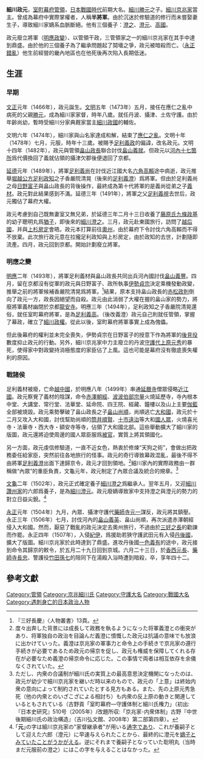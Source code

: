 {{東亞男性歷史人物
|名稱 =細川政元
|身份 =細川京兆家當主
|國家 =日本
|時代 =[[室町時代|室町時代]]、[[戰國時代|戰國時代]]
|主君 =[[足利義尚|足利義尚]]、[[足利義材|足利義材]]、[[足利義澄|足利義澄]]
|屆數 =
|最高職務 =室町幕府管領、土佐・讃岐・丹波・攝津・伊予守護
|前任 = [[細川勝元|細川勝元]]
|繼任 = [[細川澄之|細川澄之]]
|圖片名稱 =Hosokawa Masamoto.jpg
|圖片大小 =250px
|圖片說明 =
|氏=[[細川氏|細川氏]]
|姓=[[清河源氏|清河源氏]]
|穆坤= <!--清代八旗满洲人物专用-->
|名 =
|姓名 =
|羅馬拼音 =
|假名 = ほそかわ まさもと
|諺文 = <!--朝鮮、韓國人用-->
|字 =
|號=
|名乘 = <!--琉球士族用-->
|官職 =
|封爵 =
|封號 =
|位階 =
|御稱號 = <!--日本皇族之稱號-->
|宮號1 = <!--日本皇族之宮號-->
|宮號2 = <!--朝鮮王族之宮號-->
|封地 =
|神號 =
|尊號 =
|族裔 = 
|信仰 = 佛教
|旗籍 = <!--清代八旗人物专用-->
|氏族 =
|籍貫 =
|本貫 = <!--朝鮮人用-->
|世居地= <!--清代八旗人物专用-->
|世居地/穆坤= <!--专门用于清代八旗满洲人物世居地和穆坤相同时-->
|祖籍 =
|本籍 =
|出身地 =
|府邸 =
|世系 = 
|初名 =
|乳名 = 
|幼名 = 聰明丸
|兒名 = <!--朝鮮人用-->
|童名 = <!--琉球人用-->
|小字 =
|別名 =九郎、半將軍
|法號 =大心院殿雲關興公大禪定門
|院號 =
|其他名號 =
|出生日期 =文正元年（1466年）
|出生地點 =
|婚年 =
|逝世日期 =永正四年六月二十三日（1507年8月1日）
|逝世地點 =
|廟號 =
|諡號 =
|墓葬 =大雲山[[龍安寺|龍安寺]]
|祠廟 =
|父親 =[[細川勝元|細川勝元]]
|嫡母 =春林寺殿
|母親 =
|繼父=
|繼母=
|養父=
|養母=
|猶父= <!--日本人用-->
|烏帽子親= <!--日本人、琉球人用-->
|元配 =
|正室 =
|妻 =
|繼室 =
|平妻 =
|側室 =
|元配之父 =
|元配之嫡母 =
|元配之母 =
|正室之父 =
|正室之嫡母 =
|正室之母 =
|妻之父 =
|妻之嫡母 =
|妻之母 =
|繼室之父 =
|繼室之嫡母 =
|繼室之母 =
|平妻之父 =
|平妻之嫡母 =
|平妻之母 =
|兄弟 =[[細川豐久|細川豐久]]、[[細川勝之|細川勝之]]
|姊妹 =
|嫡兄弟 =
|嫡姊妹 =
|庶兄弟 =
|庶姊妹 =
|同胞兄弟 =
|同胞姊妹 =
|異母兄弟 =
|異母姊妹 =
|異父兄弟 =
|異父姊妹 =
|繼兄弟 =
|繼姊妹 =
|子 =
|女 =
|嫡子 =
|嫡女 =
|庶子 =
|庶女 =
|養子 =[[細川澄之|細川澄之]]、[[細川澄元|細川澄元]]、[[細川高國|細川高國]]
|養女 =
|猶子 =
|婿養子 = <!--日本人用-->
|烏帽子子 = <!--日本人用-->
|繼子 =
|繼女 =
|其他親屬=
|出身 = <!---此处指科举出身--->
|功名 = 
|經歷 = 
|著作 =
|注釋 =
}}

'''細川政元'''，[[室町幕府|室町幕府]][[管領|管領]]，[[日本戰國時代|日本戰國時代]]前期大名。[[細川勝元|細川勝元]]之子。[[細川京兆家|細川京兆家]]當主。曾成為幕府中實際掌權者，人稱'''半將軍'''。由於沉迷於修驗道的修行而未嘗娶妻生子，導致細川家嫡系血脈斷絕。他有三個養子：[[細川澄之|澄之]]、[[細川澄元|澄元]]、[[細川高國|高國]]。

政元廢立將軍（[[明應政變|明應政變]]）、以管領干政，三管領家之一的細川京兆家在其手中達到鼎盛。由於他的三個養子為了繼承問題起了鬩墻之爭，政元被暗殺而亡。（[[永正錯亂|永正錯亂]]）他生前經營的畿內地區也在他死後再次陷入長期低迷。

== 生涯 ==
=== 早期 ===
[[文正|文正]]元年（1466年），政元誕生。[[文明_(後土御門天皇)|文明]]五年（1473年）五月，接任在應仁之亂中病死的父親[[細川勝元|勝元]]，成為細川家家督，時年八歲。就任丹波、攝津、土佐守護。由於年齡尚幼，暫時受細川分家典厩家當主[[細川政國|細川政國]]的輔佐。

文明六年（1474年），細川家與山名家達成和解，結束了[[應仁之亂|應仁之亂]]。文明十年（1478年）七月，元服，時年十三歲。被賜予[[足利義政|足利義政]]的偏諱，改名政元。文明十四年（1482年），政元與管領[[畠山政長|畠山政長]]聯合討伐[[畠山義就|畠山義就]]。但政元以[[河內十七箇所|河內十七箇所]]爲代價換回了義就佔領的攝津欠郡後便退回了京都。

[[延德|延德]]元年（1489年），將軍[[足利義尚|足利義尚]]在討伐近江國大名[[六角高賴|六角高賴]]途中病逝，政元推舉[[堀越公方|堀越公方]][[足利政知|足利政知]]之子香嚴院清晃（後來的[[足利義澄|足利義澄]]）爲將軍。但由於足利義尚之母[[日野富子|日野富子]]與畠山政長的背後操作，最終成為第十代將軍的是義尚從弟之子[[足利義稙|義材]]。政元對此結果感到不滿。延德三年（1491年），將軍之父[[足利義視|足利義視]]去世后，政元獨佔了幕府大權。

政元考慮到自己既無妻室又無兄弟，於延德三年二月十三日收養了[[藤原氏|藤原氏]][[九條政基|九條政基]]的幼子聰明丸爲[[猶子|猶子]]，即後來的[[細川澄之|細川澄之]]。三月，政元赴東國旅行，訪問了[[越后國|越后國]]，并與[[上杉房定|上杉房定]]會晤。政元本打算前往[[陸奧國|奧州]]，由於幕府下令討伐六角高賴而不得不放棄。此次旅行政元意在拉攏足利政知與上杉房定，由於政知的去世，計劃隨即流產。四月，政元回到京都。開始計劃廢立將軍。

=== 明應之變 ===
[[明應|明應]]二年（1493年），將軍足利義材與畠山政長共同出兵河內國討伐[[畠山義豐|畠山義豐]]。四月，留在京都沒有從軍的政元與日野富子、政所執事[[伊勢貞宗|伊勢貞宗]]決定乘機發動政變，推舉之前的將軍候補香嚴院清晃爲將軍。<ref>『三好長慶』〈人物叢書〉13頁。</ref>結果，原本支持畠山政長的[[赤松政則|赤松政則]]倒向了政元一方，政長因絕望而自殺。政元由此消弱了大權在握的畠山家的勢力，將廢將軍義材幽閉於京都[[龍安寺|龍安寺]]。明應三年（1494年），足利政知之子香嚴院清晃還俗，就任室町幕府將軍，是為[[足利義澄|足利義高]]。（後改義澄）政元自己則就任管領，掌握了幕政，確立了[[細川政權|細川政權]]。從此以後，室町幕府將軍事實上成為傀儡。

但此後幕府的權利並未完全喪失，伊勢貞宗在日野富子的授意下作為將軍的[[後見役|後見役]]數度抑止政元的行動。另外，細川京兆家中力主廢立的丹波[[守護代|守護代]][[上原元秀|上原元秀]]的暴死，使得家中對政變持消極態度的家臣佔了上風。這也可能是幕府沒有徹底喪失權利的原因。

=== 戰諸侯 ===
足利義材被廢，亡命[[越中國|越中國]]，於明應八年（1499年）串通[[延曆寺|延曆寺]]僧眾侵略[[近江國|近江國]]。政元察覺了義材的陰謀，命令[[赤澤朝經|赤澤朝經]]、[[波波伯部宗量|波波伯部宗量]]火燒延歷寺，寺內根本中堂、大講堂、常行堂、法華堂、延命院、四王院、經藏、鐘樓以及山上主要[[伽藍|伽藍]]全部被燒毀。政元乘勢擊破了畠山政長之子[[畠山尚順|畠山尚順]]，尚順逃亡[[大和國|大和國]]，政元於十二月又攻入大和國，討伐幫助尚順的[[筒井順賢|筒井順賢]]、[[十市遠治|十市遠治]]等大和[[國人眾|國人眾]]，火燒喜光寺・法華寺・西大寺・額安寺等寺，佔領了大和國北部。這些舉動擴大了細川家的版圖，政元還將迫使周邊的國人眾臣服爲[[被官|被官]]，實質上將其領國化。

另一方面，政元虔信修驗道，一直不近女色，熱衷於修煉“天狗之術”，會做出把政務委任給家臣，突然前往各地旅行的怪事。政元的奇行導致幕政混亂，最後不得不由將軍[[足利義澄|足利義澄]]出面下達歸京令，政元才回到領地。<ref>度々出奔した背景には成長して政務を執るようになった将軍義澄との衝突があり、将軍独自の政治を目論んだ義澄に憤慨した政元は抗議の意味でも放浪に出かけていった。義澄は京兆家の軍事力と命令上の手続きで京兆家の遵行手続きが必要であるため政元の帰京を促し、政元も権威を保障してくれる存在が必要なため義澄の帰京命令に応じた。この事情で両者は相互依存を余儀なくされていた。</ref>細川家內的實際政務由一群稱做“內眾”的重臣負責，文龜元年，政元制定了內眾合議及統合的規章。<ref>ただし、内衆の合議制が細川氏の実質上の最高意思決定機関になったのは、政元が幼少で細川京兆家を継いだ時以来のもので、政元の「上意」は終始内衆の意向によって制約されていたとする見方もある。また、先の上原元秀急死（他の内衆とのいざこざによる相討ち）も内衆の反上原の動きと関連しているともされている（古野貢「室町幕府―守護体制と細川氏権力」（初出:『日本史研究』510号（2005年）/改題所収:「京兆家-内衆体制」古野『中世後期細川氏の政治構造』（吉川弘文館、2008年）第二部第四章）。</ref>

[[文龜|文龜]]二年（1502年），政元正式確定養子[[細川澄之|細川澄之]]爲繼承人。翌年五月，又迎[[細川讚州家|細川讚州家]]的六郎爲養子，是為[[細川澄元|細川澄元]]。政元廢嫡導致家中支持澄之與澄元的勢力的對立日益尖銳。<ref name="moto">｢'''元'''｣の字は細川京兆家の"家督継承者"が用いる[[通字|通字]]であり、これが養嗣子として迎えた六郎（澄元）に早速与えられたことから、最終的に澄元を[[嫡子|嫡子]]とみていたことがうかがえる。逆にそれまで養嗣子となっていた聡明丸（当時まだ元服前の澄之）にはこの字を与えることはなかった。</ref>

[[永正|永正]]元年（1504年）九月，內眾、攝津守護代[[藥師寺元一|藥師寺元一]]謀反，政元將其鎮壓。永正三年（1506年）七月，討伐河內的[[畠山義英|畠山義英]]、畠山尚順，再次派遣赤澤朝經侵入大和國。然而，厭惡了戰亂的政元決定去奧州旅行，不過由於[[三好之長|三好之長]]的勸諫而作罷。永正四年（1507年），入侵[[紀伊國|紀伊]]，爲援助若狹守護武田元有入侵[[丹後國|丹後國]]，擴大了版圖。細川京兆家於此時達到了鼎盛。進攻丹後國[[一色義有|一色義有]]的途中，政元接到命令其歸京的敕令，於五月二十九日回到京城。六月二十三日，於[[香西元長|香西元長]]、[[藥師寺長忠|藥師寺長忠]]、警護役[[竹田孫七|竹田孫七]]的陪同下在湯殿入浴時遭到暗殺，卒，享年四十二。

== 參考文獻 ==
<references/>
{{細川氏}}

[[Category:管領|Category:管領]]
[[Category:京兆細川氏|Category:京兆細川氏]]
[[Category:守護大名|Category:守護大名]]
[[Category:戰國大名|Category:戰國大名]]
[[Category:遇刺身亡的日本政治人物|Category:遇刺身亡的日本政治人物]]